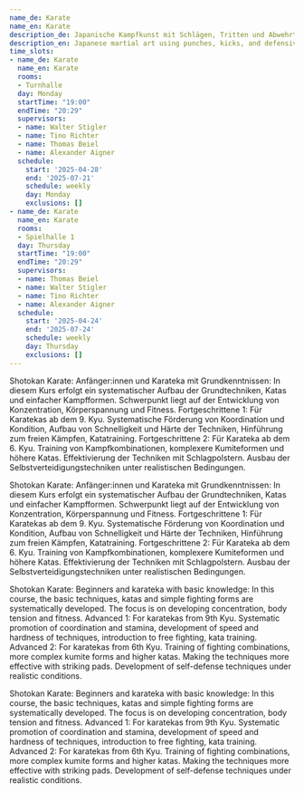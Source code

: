 ```yaml
---
name_de: Karate
name_en: Karate
description_de: Japanische Kampfkunst mit Schlägen, Tritten und Abwehrtechniken.
description_en: Japanese martial art using punches, kicks, and defensive techniques.
time_slots:
- name_de: Karate
  name_en: Karate
  rooms:
  - Turnhalle
  day: Monday
  startTime: "19:00"
  endTime: "20:29"
  supervisors:
  - name: Walter Stigler
  - name: Tino Richter
  - name: Thomas Beiel
  - name: Alexander Aigner
  schedule:
    start: '2025-04-28'
    end: '2025-07-21'
    schedule: weekly
    day: Monday
    exclusions: []
- name_de: Karate
  name_en: Karate
  rooms:
  - Spielhalle 1
  day: Thursday
  startTime: "19:00"
  endTime: "20:29"
  supervisors:
  - name: Thomas Beiel
  - name: Walter Stigler
  - name: Tino Richter
  - name: Alexander Aigner
  schedule:
    start: '2025-04-24'
    end: '2025-07-24'
    schedule: weekly
    day: Thursday
    exclusions: []
---
```


<Locale value="de">
 

 Shotokan Karate: Anfänger:innen und Karateka mit Grundkenntnissen: In diesem
Kurs erfolgt ein systematischer Aufbau der Grundtechniken, Katas und einfacher
Kampfformen. Schwerpunkt liegt auf der Entwicklung von Konzentration,
Körperspannung und Fitness. Fortgeschrittene 1: Für Karatekas ab dem 9. Kyu.
Systematische Förderung von Koordination und Kondition, Aufbau von Schnelligkeit
und Härte der Techniken, Hinführung zum freien Kämpfen, Katatraining.
Fortgeschrittene 2: Für Karateka ab dem 6. Kyu. Training von Kampfkombinationen,
komplexere Kumiteformen und höhere Katas. Effektivierung der Techniken mit
Schlagpolstern. Ausbau der Selbstverteidigungstechniken unter realistischen
Bedingungen. 

 Shotokan Karate: Anfänger:innen und Karateka mit Grundkenntnissen: In diesem
Kurs erfolgt ein systematischer Aufbau der Grundtechniken, Katas und einfacher
Kampfformen. Schwerpunkt liegt auf der Entwicklung von Konzentration,
Körperspannung und Fitness. Fortgeschrittene 1: Für Karatekas ab dem 9. Kyu.
Systematische Förderung von Koordination und Kondition, Aufbau von Schnelligkeit
und Härte der Techniken, Hinführung zum freien Kämpfen, Katatraining.
Fortgeschrittene 2: Für Karateka ab dem 6. Kyu. Training von Kampfkombinationen,
komplexere Kumiteformen und höhere Katas. Effektivierung der Techniken mit
Schlagpolstern. Ausbau der Selbstverteidigungstechniken unter realistischen
Bedingungen.

</Locale>
<Locale value="en">
 

 Shotokan Karate: Beginners and karateka with basic knowledge: In this course,
the basic techniques, katas and simple fighting forms are systematically
developed. The focus is on developing concentration, body tension and fitness.
Advanced 1: For karatekas from 9th Kyu. Systematic promotion of coordination and
stamina, development of speed and hardness of techniques, introduction to free
fighting, kata training. Advanced 2: For karatekas from 6th Kyu. Training of
fighting combinations, more complex kumite forms and higher katas. Making the
techniques more effective with striking pads. Development of self-defense
techniques under realistic conditions. 

 Shotokan Karate: Beginners and karateka with basic knowledge: In this course,
the basic techniques, katas and simple fighting forms are systematically
developed. The focus is on developing concentration, body tension and fitness.
Advanced 1: For karatekas from 9th Kyu. Systematic promotion of coordination and
stamina, development of speed and hardness of techniques, introduction to free
fighting, kata training. Advanced 2: For karatekas from 6th Kyu. Training of
fighting combinations, more complex kumite forms and higher katas. Making the
techniques more effective with striking pads. Development of self-defense
techniques under realistic conditions.

</Locale>
